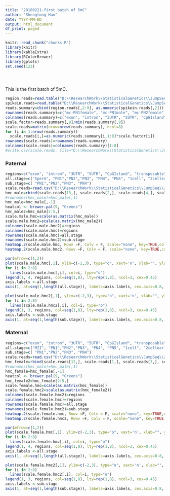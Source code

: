 ```yaml
---
title: "20180221-first batch of 5mC"
author: "Shengtong Han"
date: YYYY-MM-DD
output: html_document
df_print: paged
---
```



<!-- The file analysis/chunks.R contains chunks that define default settings
shared across the workflowr files. -->
```r
knitr::read_chunk("chunks.R")
library(knitr)
library(kableExtra)
library(RColorBrewer)
library(gplots)
set.seed(123)
```

<!-- Update knitr chunk options -->
```r
```

<!-- Insert the date the file was last updated -->
```r
```

<!-- Insert the code version (Git commit SHA1) if Git repository exists and R
 package git2r is installed -->
```r
```

<!-- Add your analysis here -->
This is the first batch of 5mC. 


```r
region.reads=read.table("D:\\ResearchWork\\StatisticalGenetics\\JumpSeq\\20180221\\important.region.reads", header=F)
spikein.reads=read.table("D:\\ResearchWork\\StatisticalGenetics\\JumpSeq\\20180221\\spike.in.reads", header=F)
reads.summary=cbind(region.reads[,2:9], as.numeric(spikein.reads[,2]))
rownames(reads.summary)=c("mc-PN1female", "mc-PN1male", "mc-PN2female", "mc-PN2male", "mc-PN3female", "mc-PN3male",  "mc-PN4female", "mc-PN4male", "mc-PN5", "mc-onecell", "mc-2cellearly", "mc-MII", "mc-Sperm", "mc-ES")
colnames(reads.summary)=c("exon", "intron", "3UTR", "5UTR", "CpGIsland", "transposable", "promoter", "enhancer", "spikein")
scale.factor=reads.summary[,9]/min(reads.summary[,9])
scale.reads=matrix(nrow=nrow(reads.summary), ncol=8)
for (i in 1:nrow(reads.summary))
  scale.reads[i,]=as.numeric(reads.summary[i,1:8]*scale.factor[i])
rownames(scale.reads)=rownames(reads.summary)
colnames(scale.reads)=colnames(reads.summary)[1:8]
#write.csv(scale.reads, file="D:\\ResearchWork\\StatisticalGenetics\\JumpSeq\\20180221\\scale.reads.csv")
```




### Paternal 

```r
regions=c("exon", "intron", "3UTR", "5UTR", "CpGIsland", "transposable", "promoter", "enhancer")
all.stage=c("Sperm", "PN1","PN2","PN3", "PN4", "PN5", "1cell", "2cellearly", "ES")
sub.stage=c( "PN1","PN2","PN3", "PN4")
scale.reads=read.csv("D:\\ResearchWork\\StatisticalGenetics\\JumpSeq\\20180221\\scale.reads.csv")
hmc_male=rbind(scale.reads[13,], scale.reads[2,], scale.reads[4,], scale.reads[6,], scale.reads[8:11,], scale.reads[13,])
#rownames(hmc_male)=hmc_male[,1]
hmc_male=hmc_male[,-1]
heatcol <- brewer.pal(9, "Greens")
hmc_male2=hmc_male[2:5,]
scale.male.hmc=scale(as.matrix(hmc_male))
scale.male.hmc2=scale(as.matrix(hmc_male2))
colnames(scale.male.hmc2)=regions
colnames(scale.male.hmc)=regions
rownames(scale.male.hmc)=all.stage
rownames(scale.male.hmc2)=sub.stage
heatmap.2(scale.male.hmc, Rowv =F, Colv = F, scale="none", key=TRUE,col=heatcol, symbreaks=T,trace="none", density.info="none",keysize=2, key.xlab=NA, main="Paternal 5mC", cexCol=0.8)
heatmap.2(scale.male.hmc2, Rowv =F, Colv = F, scale="none", key=TRUE,col=heatcol, symbreaks=T,trace="none", density.info="none",keysize=2, key.xlab=NA, main="Paternal 5mC", cexCol=0.8)

par(mfrow=c(1,2))
plot(scale.male.hmc[,1], ylim=c(-2,3), type="o", xaxt='n', xlab="", ylab="normalized reads count", col=1, main=" 5hmC-Paternal", cex.main=0.8, cex.lab=0.6)
for (i in 2:8)
  lines(scale.male.hmc[,i], col=i, type="o")
legend(1, 4, regions, col=seq(1,8), lty=rep(1,8), ncol=3, cex=0.45)
axis.labels <-all.stage
axis(1, at=seq(1,length(all.stage)), labels=axis.labels, cex.axis=0.8, las=2)

plot(scale.male.hmc2[,1], ylim=c(-2,3), type="o", xaxt='n', xlab="", ylab="normalized reads count", col=1, main=" 5hmC-Paternal", cex.main=0.8, cex.lab=0.6)
for (i in 2:8)
  lines(scale.male.hmc2[,i], col=i, type="o")
legend(1, 3, regions, col=seq(1,8), lty=rep(1,8), ncol=3, cex=0.45)
axis.labels <-sub.stage
axis(1, at=seq(1,length(sub.stage)), labels=axis.labels, cex.axis=0.8, las=2)
```



### Maternal 



```r
regions=c("exon", "intron", "3UTR", "5UTR", "CpGIsland", "transposable", "promoter", "enhancer")
all.stage=c("MII", "PN1","PN2","PN3", "PN4", "PN5", "1cell", "2cellearly", "ES")
sub.stage=c( "PN1","PN2","PN3", "PN4")
scale.reads=read.csv("D:\\ResearchWork\\StatisticalGenetics\\JumpSeq\\20180221\\scale.reads.csv")
hmc_female=rbind(scale.reads[12,], scale.reads[1,], scale.reads[3,], scale.reads[5,], scale.reads[7,], scale.reads[9:11,], scale.reads[13,])
#rownames(hmc_male)=hmc_male[,1]
hmc_female=hmc_female[,-1]
heatcol <- brewer.pal(9, "Greens")
hmc_female2=hmc_female[2:5,]
scale.female.hmc=scale(as.matrix(hmc_female))
scale.female.hmc2=scale(as.matrix(hmc_female2))
colnames(scale.female.hmc2)=regions
colnames(scale.female.hmc)=regions
rownames(scale.female.hmc)=all.stage
rownames(scale.female.hmc2)=sub.stage
heatmap.2(scale.female.hmc, Rowv =F, Colv = F, scale="none", key=TRUE,col=heatcol, symbreaks=T,trace="none", density.info="none",keysize=2, key.xlab=NA, main="Maternal 5mC", cexCol=0.8)
heatmap.2(scale.female.hmc2, Rowv =F, Colv = F, scale="none", key=TRUE,col=heatcol, symbreaks=T,trace="none", density.info="none",keysize=2, key.xlab=NA, main="Maternal 5mC", cexCol=0.8)

par(mfrow=c(1,2))
plot(scale.female.hmc[,1], ylim=c(-2,3), type="o", xaxt='n', xlab="", ylab="normalized reads count", col=1, main=" 5hmC-Maternal", cex.main=0.8, cex.lab=0.6)
for (i in 2:8)
  lines(scale.female.hmc[,i], col=i, type="o")
legend(1, 4, regions, col=seq(1,8), lty=rep(1,8), ncol=3, cex=0.45)
axis.labels <-all.stage
axis(1, at=seq(1,length(all.stage)), labels=axis.labels, cex.axis=0.8, las=2)

plot(scale.female.hmc2[,1], ylim=c(-2,3), type="o", xaxt='n', xlab="", ylab="normalized reads count", col=1, main=" 5hmC-Maternal", cex.main=0.8, cex.lab=0.6)
for (i in 2:8)
  lines(scale.female.hmc2[,i], col=i, type="o")
legend(1, 3, regions, col=seq(1,8), lty=rep(1,8), ncol=3, cex=0.45)
axis.labels <-sub.stage
axis(1, at=seq(1,length(sub.stage)), labels=axis.labels, cex.axis=0.8, las=2)
```
